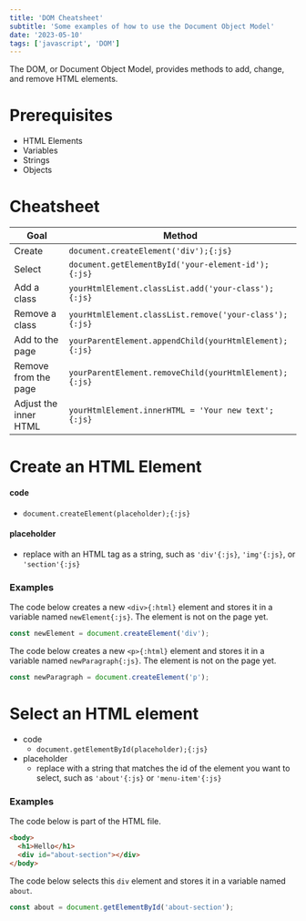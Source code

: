 ```yaml
---
title: 'DOM Cheatsheet'
subtitle: 'Some examples of how to use the Document Object Model'
date: '2023-05-10'
tags: ['javascript', 'DOM']
---
```


The DOM, or Document Object Model, provides methods to add, change, and remove HTML elements.

# Prerequisites
- HTML Elements
- Variables
- Strings
- Objects

# Cheatsheet
|Goal | Method |
| --- | ----- |
| Create | `document.createElement('div');{:js}` |
| Select | `document.getElementById('your-element-id');{:js}` |
| Add a class | `yourHtmlElement.classList.add('your-class');{:js}` |
| Remove a class | `yourHtmlElement.classList.remove('your-class');{:js}` |
| Add to the page | `yourParentElement.appendChild(yourHtmlElement);{:js}` |
| Remove from the page | `yourParentElement.removeChild(yourHtmlElement);{:js}` |
| Adjust the inner HTML | `yourHtmlElement.innerHTML = 'Your new text';{:js}` |

# Create an HTML Element
#### code
- `document.createElement(placeholder);{:js}`
#### placeholder
- replace with an HTML tag as a string, such as `'div'{:js}`, `'img'{:js}`, or `'section'{:js}`

### Examples
The code below creates a new `<div>{:html}` element and stores it in a variable named `newElement{:js}`. The element is not on the page yet.
```js title="script.js"
const newElement = document.createElement('div');
```

The code below creates a new `<p>{:html}` element and stores it in a variable named `newParagraph{:js}`. The element is not on the page yet.
```js title="script.js"
const newParagraph = document.createElement('p');
```


# Select an HTML element
- code
  - `document.getElementById(placeholder);{:js}`
- placeholder
  - replace with a string that matches the id of the element you want to select, such as `'about'{:js}` or `'menu-item'{:js}`

### Examples
The code below is part of the HTML file.
```html title="index.html" {3}
<body>
  <h1>Hello</h1>
  <div id="about-section"></div>
</body>
```
The code below selects this `div` element and stores it in a variable named `about`.
```js title="script.js"
const about = document.getElementById('about-section');
```